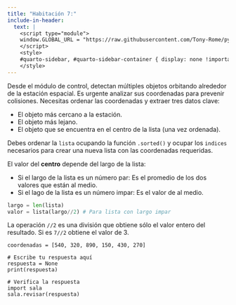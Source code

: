 ```yaml
---
title: "Habitación 7:"
include-in-header:
  text: |
    <script type="module">
    window.GLOBAL_URL = "https://raw.githubusercontent.com/Tony-Rome/pyscape/refs/heads/feature/estacion-espacial/quarto/rooms/sala_07.py";
    </script>
    <style>
    #quarto-sidebar, #quarto-sidebar-container { display: none !important; }
    </style>
---
```


Desde el módulo de control, detectan múltiples objetos orbitando alrededor de la estación espacial. Es urgente
analizar sus coordenadas para prevenir colisiones. Necesitas ordenar las coordenadas y extraer tres datos clave:

- El objeto más cercano a la estación.
- El objeto más lejano.
- El objeto que se encuentra en el centro de la lista (una vez ordenada).

<div class="alert alert-info">
Debes ordenar la `lista` ocupando la función `.sorted()` y ocupar los `indices` necesarios para crear una nueva
lista con las coordenadas requeridas.
</div>

::: {.callout-tip title="Pista" collapse="true"}
El valor del **centro** depende del largo de la lista:

- Si el largo de la lista es un número par: Es el promedio de los dos valores que están al medio.
- Si el lago de la lista es un número impar: Es el valor de al medio.

```python
largo = len(lista)
valor = lista(largo//2) # Para lista con largo impar
```
La operación `//2` es una división que obtiene sólo el valor entero del resultado. Si es `7//2` obtiene el valor de 3.

:::

```pyodide-python
coordenadas = [540, 320, 890, 150, 430, 270]

# Escribe tu respuesta aquí
respuesta = None
print(respuesta)

# Verifica la respuesta
import sala
sala.revisar(respuesta)
```